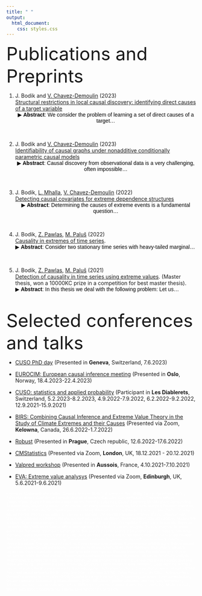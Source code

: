 ---
title: " "
output:
  html_document:
    css: styles.css
---

<font size="12">Publications and Preprints</font>

1.  J. Bodik and [V. Chavez-Demoulin](https://wp.unil.ch/hecimpact/people/valerie-chavez-demoulin/)  (2023)
<br>
[Structural restrictions in local causal discovery: identifying direct causes of a target variable](paper5.pdf)  
<button id="toggleButton5" class="custom-button">&#9654; **Abstract**: We consider the problem of learning a set of direct causes of a target...</button>
<div id="longText5" style="display: none;">
**Abstract**: We consider the problem of learning a set of direct causes of a target variable from an observational joint distribution. Learning directed acyclic graphs (DAGs) that represent the causal structure is a fundamental problem in science. Several results are known when the full DAG is identifiable from the distribution, such as assuming a nonlinear Gaussian data-generating process. Often, we are only interested in identifying the direct causes of one target variable (local causal structure), not the full DAG. In this paper, we discuss different assumptions for the data-generating process of the target variable under which the set of direct causes is identifiable from the distribution. While doing so, we put essentially no assumptions on the variables other than the target variable. In addition to the novel identifiability results, we provide two practical algorithms for estimating the direct causes from a finite random sample and show their effectiveness on several benchmark data-sets. We apply this framework to learn direct causes of the reduction in the fertility rate in different countries.  
</div>
<br>

1. J. Bodik and [V. Chavez-Demoulin](https://wp.unil.ch/hecimpact/people/valerie-chavez-demoulin/) (2023)
<br>
[Identifiability of causal graphs under nonadditive conditionally parametric causal models](https://arxiv.org/abs/2303.15376) 
<br>
<button id="toggleButton4" class="custom-button">&#9654; **Abstract**: Causal discovery from observational data is a very challenging, often impossible...</button>
<div id="longText4" style="display: none;">
**Abstract**:  Causal discovery from observational data is a very challenging, often impossible, task. However, estimating the causal structure is possible under certain assumptions on the data-generating process. Many commonly used methods rely on the additivity of the noise in the structural equation models. Additivity implies that the variance or the tail of the effect, given the causes, is invariant; the cause only affects the mean. However, the tail or other characteristics of the random variable can provide different information about the causal structure. Such cases have received only very little attention in the literature.
It has been shown that the causal graph is identifiable under different models, such as linear non-Gaussian, post-nonlinear, or quadratic variance functional models. We introduce a new class of models called the Conditional Parametric Causal Models (CPCM), where the cause affects the effect in some of the characteristics of interest. We use sufficient statistics to show the identifiability of the CPCM models in the exponential family of conditional distributions. We also propose an algorithm for estimating the causal structure from a random sample under CPCM. Its empirical properties are studied for various data sets, including an application on the expenditure behavior of residents of the Philippines.
</div>
<br>



1. J. Bodik,  [L. Mhalla](https://lindamhalla.netlify.app/),  [V. Chavez-Demoulin](https://wp.unil.ch/hecimpact/people/valerie-chavez-demoulin/)  (2022)
<br>[Detecting causal covariates for extreme dependence structures](https://arxiv.org/abs/2212.09831)
<br>
<button id="toggleButton3" class="custom-button">&#9654; **Abstract**: Determining the causes of extreme events is a fundamental question...</button>
<div id="longText3" style="display: none;">
**Abstract**:    Determining the causes of extreme events is a fundamental question in many scientific fields. An important aspect when modelling multivariate extremes is the tail dependence. In application, the extreme dependence structure may significantly depend on covariates. As for the general case of modelling including covariates, only some of the covariates are causal. In this paper, we propose a methodology to discover the causal covariates explaining the tail dependence structure between two variables. The proposed methodology for discovering causal variables is based on comparing observations from different environments or perturbations. It is a desired methodology for predicting extremal behaviour in a new, unobserved environment. The methodology is applied to a dataset of NO2 concentration in the UK. Extreme NO2 levels can cause severe health problems, and understanding the behaviour of concurrent severe levels is an important question. We focus on revealing causal predictors for the dependence between extreme NO2 observations at different sites.
</div>
<br>

1. J. Bodik, [Z. Pawlas](http://www.karlin.mff.cuni.cz/~pawlas/), [M. Paluš](http://www.cs.cas.cz/mp/) (2022)
<br>[Causality in extremes of time series](https://arxiv.org/abs/2112.10858). 
<br>
<button id="toggleButton2" class="custom-button">&#9654; **Abstract**: Consider two stationary time series with heavy-tailed marginal...</button>
<div id="longText2" style="display: none;">
**Abstract**:     Consider two stationary time series with heavy-tailed marginal distributions. We aim to detect whether they have a causal relation, that is, if a change in one of them causes a change in the other. Usual methods for causality detection are not well suited if the causal mechanisms only manifest themselves in extremes. This paper aims to detect the causal relations in extremes between time series. We define the so-called causal tail coefficient for time series, which, under some assumptions, correctly detects the asymmetrical causal relations between extremes of the time series. The advantage is that this method works even if nonlinear relations and common ancestors are present. Moreover, we mention how our method can help detect a time delay between the two time series. We describe some of its asymptotic properties and show how it performs on some simulations. Finally, we show how this method works on space-weather and hydro-meteorological data sets.
</div>
<br>

1. J. Bodik, [Z. Pawlas](http://www.karlin.mff.cuni.cz/~pawlas/), [M. Paluš](http://www.cs.cas.cz/mp/)  (2021)
<br>[Detection of causality in time series using extreme values](https://dspace.cuni.cz/handle/20.500.11956/127250). (Master thesis, won a 10000KC prize in a competition for best master thesis). 
<br>
<button id="toggleButton" class="custom-button">&#9654; **Abstract**: In this thesis we deal with the following problem: Let us...</button>
<div id="longText" style="display: none;">
**Abstract**:      In this thesis we deal with the following problem: Let us have two stationary time series with heavy-tailed marginal distributions. We want to detect whether they have a causal relation, i.e. if a change in one of them causes a change in the other. The question of distinguishing between causality and correlation is essential in many different science fields. Usual methods for causality detection are not well suited if the causal mechanisms only manifest themselves in extremes. In this thesis, we propose a new method that can help us in such a non-traditional case distinguish between correlation and causality. We define the so-called causal tail coefficient for time series, which, under some assumptions, correctly detects the asymmetrical causal relations between different time series. We will rigorously prove this claim, and we also propose a method on how to statistically estimate the causal tail coefficient from a finite number of data. The advantage is that this method works even if nonlinear relations and common ancestors are present. Moreover, we will mention how our method can help detect a time delay between the two time series. We will show how our method performs on some simulations. Finally, we will show on a real data set how this method works, discussing a cause of electromagnetic storms.
</div>
<br>

<font size="12">Selected conferences and talks</font>



- [CUSO PhD day](https://statistique.cuso.ch/?id=2688&tx_displaycontroller[showUid]=6526) (Presented in **Geneva**, Switzerland, 7.6.2023) 

- [EUROCIM: European causal inference meeting](https://www.eurocim.org/) (Presented in **Oslo**, Norway, 18.4.2023-22.4.2023) 

- [CUSO: statistics and applied probability](https://statistique.cuso.ch/historique-des-ecoles) (Participant in  **Les Diablerets**, Switzerland, 5.2.2023-8.2.2023, 4.9.2022-7.9.2022, 6.2.2022-9.2.2022, 12.9.2021-15.9.2021) 

- [BIRS: Combining Causal Inference and Extreme Value Theory in the Study of Climate Extremes and their Causes ](http://www.birs.ca/events/2022/5-day-workshops/22w5079) (Presented via Zoom, **Kelowna**, Canada,  26.6.2022-1.7.2022) 

- [Robust](https://www.czso.cz/documents/10180/167607761/32019722q4_471-472_vozar_information.pdf/82abef69-b6ca-4fdd-aa21-0201f139b8a2?version=1.1) (Presented in **Prague**, Czech republic, 12.6.2022-17.6.2022) 

- [CMStatistics](http://www.cmstatistics.org/RegistrationsV2/CMStatistics2021/viewSubmission.php?in=251&token=p12r7623o22q1oo2p4qrnq17n2s36r1o) (Presented via Zoom, **London**, UK, 18.12.2021 - 20.12.2021)

- [Valpred workshop](http://wintenberger.fr/VALPRED) (Presented in **Aussois**, France, 4.10.2021-7.10.2021) 

- [EVA: Extreme value analysys](https://www.maths.ed.ac.uk/school-of-mathematics/eva-2021) (Presented via Zoom, **Edinburgh**, UK,  5.6.2021-9.6.2021) 



<span style="color: white; font-size: xx-small;">
Keywords: Mathematical statistics; Causal inference; Statistical inference; Probability theory; Hypothesis testing; Estimation theory; Confidence intervals; Statistical models; Causality; Counterfactuals; Treatment effects; Observational studies; Randomized experiments; Potential outcomes; Causal diagrams; Identification; Confounding; Selection bias; Propensity scores; Instrumental variables; Mediation analysis; Sensitivity analysis; Bayesian statistics; Nonparametric methods; Structural equation modeling; Granger causality; Directed acyclic graphs (DAGs); Structural causal models; Regression analysis; Time series analysis; Conditional probability; Markov chains; Estimator bias; Maximum likelihood estimation; Resampling methods; Cross-validation; Model selection; Robust statistics; Multivariate analysis; Experimental design; Statistical power; Sequential analysis; Missing data; Latent variable models; Bayesian networks; Marginalization; Causal effect heterogeneity; Principal component analysis; Survival analysis; Time-to-event data; Nonlinear regression; Longitudinal data analysis; Factor analysis; Structural equation models; Bootstrap methods; Spatial statistics; Cluster analysis; Decision trees; Dimensionality reduction; Bayesian hierarchical models; Statistical learning; Machine learning; Classification methods; Regression analysis; Propensity score matching; Network analysis; Granger causality testing; Observational data analysis; Quasi-experimental designs; Robust causal inference; Counterfactual estimation; Time series modeling; Structural equation modeling; Instrumental variable regression; Causal mediation analysis; Nonignorable missing data; Multiple imputation; Factorial designs; Cluster randomized trials; Survival analysis; Propensity-based weighting; Propensity score calibration; Sensitivity analysis; Nonparametric causal inference; Random forests; Causal discovery algorithms; Generalized linear models; Bayesian model averaging; Longitudinal causal inference; Structural causal models; Neural networks; Deep learning; Artificial neural networks; Feedforward networks; Backpropagation; Activation functions; Convolutional neural networks (CNN); Recurrent neural networks (RNN); Long Short-Term Memory (LSTM); Gated Recurrent Units (GRU); Autoencoders; Generative adversarial networks (GAN); Transfer learning; Fine-tuning; Dropout regularization; Batch normalization; Gradient descent; Stochastic gradient descent (SGD); Mini-batch gradient descent; Learning rate; Momentum; Adaptive learning rate methods (e.g., Adam, RMSprop); Hyperparameters; Overfitting; Underfitting; Model capacity; Weight initialization; Convergence criteria; Loss functions; Optimizers.
</span>











<style>
  .custom-button {
    background-color: transparent;
    border: none;
    color: black;
    text-decoration: none;
    cursor: pointer;
    padding: 0;
    font-size: inherit;
  }
</style>



<script>
  var toggleButton = document.getElementById("toggleButton");
  var longText = document.getElementById("longText");

  toggleButton.addEventListener("click", function() {
    if (longText.style.display === "none") {
      longText.style.display = "block";  // Show the text
      toggleButton.textContent = "Show Less";
    } else {
      longText.style.display = "none";   // Hide the text
      toggleButton.textContent = "Abstract:  In this thesis we deal with the following problem: Let us...";
    }
  });
</script>


<script>
  var toggleButton2 = document.getElementById("toggleButton2");
  var longText2 = document.getElementById("longText2");

  toggleButton2.addEventListener("click", function() {
    if (longText2.style.display === "none") {
      longText2.style.display = "block";  // Show the text
      toggleButton2.textContent = "Show Less";
    } else {
      longText2.style.display = "none";   // Hide the text
      toggleButton2.textContent = "Abstract: Consider two stationary time series with heavy-tailed marginal...";
    }
  });
</script>


<script>
  var toggleButton3 = document.getElementById("toggleButton3");
  var longText3 = document.getElementById("longText3");

  toggleButton3.addEventListener("click", function() {
    if (longText3.style.display === "none") {
      longText3.style.display = "block";  // Show the text
      toggleButton3.textContent = "Show Less";
    } else {
      longText3.style.display = "none";   // Hide the text
      toggleButton3.textContent = "Abstract: Determining the causes of extreme events is a fundamental question...";
    }
  });
</script>


<script>
  var toggleButton4 = document.getElementById("toggleButton4");
  var longText4 = document.getElementById("longText4");

  toggleButton4.addEventListener("click", function() {
    if (longText4.style.display === "none") {
      longText4.style.display = "block";  // Show the text
      toggleButton4.textContent = "Show Less";
    } else {
      longText4.style.display = "none";   // Hide the text
      toggleButton4.textContent = "Abstract:  Causal discovery from observational data is a very challenging, often impossible... ";
    }
  });
</script>


<script>
  var toggleButton5 = document.getElementById("toggleButton5");
  var longText5 = document.getElementById("longText5");

  toggleButton5.addEventListener("click", function() {
    if (longText5.style.display === "none") {
      longText5.style.display = "block";  // Show the text
      toggleButton5.textContent = "Show Less";
    } else {
      longText5.style.display = "none";   // Hide the text
      toggleButton5.textContent = "Abstract: We consider the problem of learning a set of direct causes of a target... ";
    }
  });
</script>


<script>
  var toggleButton6 = document.getElementById("toggleButton6");
  var longText6 = document.getElementById("longText6");

  toggleButton6.addEventListener("click", function() {
    if (longText6.style.display === "none") {
      longText6.style.display = "block";  // Show the text
      toggleButton6.textContent = "Show Less";
    } else {
      longText6.style.display = "none";   // Hide the text
      toggleButton6.textContent = "Abstract: ";
    }
  });
</script>


<script>
  var toggleButton7 = document.getElementById("toggleButton7");
  var longText7 = document.getElementById("longText7");

  toggleButton7.addEventListener("click", function() {
    if (longText7.style.display === "none") {
      longText7.style.display = "block";  // Show the text
      toggleButton7.textContent = "Show Less";
    } else {
      longText7.style.display = "none";   // Hide the text
      toggleButton7.textContent = "Abstract: ";
    }
  });
</script>


<script>
  var toggleButton8 = document.getElementById("toggleButton8");
  var longText8 = document.getElementById("longText8");

  toggleButton8.addEventListener("click", function() {
    if (longText8.style.display === "none") {
      longText8.style.display = "block";  // Show the text
      toggleButton8.textContent = "Show Less";
    } else {
      longText8.style.display = "none";   // Hide the text
      toggleButton8.textContent = "Abstract: ";
    }
  });
</script>


<script>
  var toggleButton9 = document.getElementById("toggleButton9");
  var longText9 = document.getElementById("longText9");

  toggleButton9.addEventListener("click", function() {
    if (longText9.style.display === "none") {
      longText9.style.display = "block";  // Show the text
      toggleButton9.textContent = "Show Less";
    } else {
      longText9.style.display = "none";   // Hide the text
      toggleButton9.textContent = "Abstract: ";
    }
  });
</script>


<script>
  var toggleButton10 = document.getElementById("toggleButton10");
  var longText10 = document.getElementById("longText10");

  toggleButton10.addEventListener("click", function() {
    if (longText10.style.display === "none") {
      longText10.style.display = "block";  // Show the text
      toggleButton10.textContent = "Show Less";
    } else {
      longText10.style.display = "none";   // Hide the text
      toggleButton10.textContent = "Abstract: ";
    }
  });
</script>



